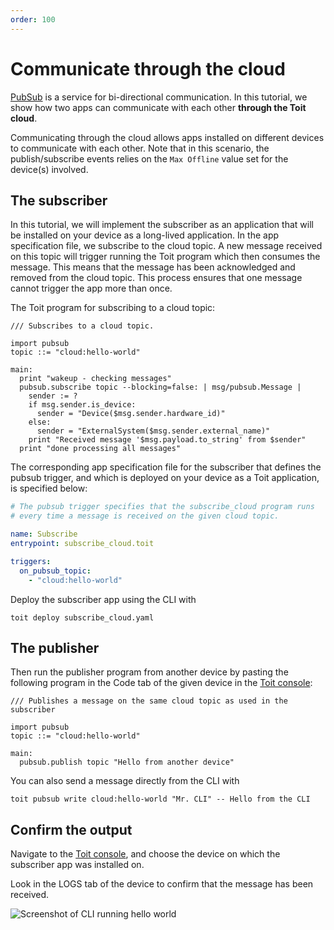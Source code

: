 ```yaml
---
order: 100
---
```



# Communicate through the cloud

[PubSub](../../../apis/pubsub) is a service for bi-directional communication. In this tutorial, we show how two apps can communicate with each other **through the Toit cloud**.

Communicating through the cloud allows apps installed on different devices to communicate with each other.
Note that in this scenario, the publish/subscribe events relies on the `Max Offline` value set for the device(s) involved.

## The subscriber

In this tutorial, we will implement the subscriber as an application that will be installed on your device as a long-lived application.
In the app specification file, we subscribe to the cloud topic. A new message received on this topic will trigger running
the Toit program which then consumes the message. This means that the message has
been acknowledged and removed from the cloud topic. This process ensures that one
message cannot trigger the app more than once.

The Toit program for subscribing to a cloud topic:

```
/// Subscribes to a cloud topic.

import pubsub
topic ::= "cloud:hello-world"

main:
  print "wakeup - checking messages"
  pubsub.subscribe topic --blocking=false: | msg/pubsub.Message |
    sender := ?
    if msg.sender.is_device:
      sender = "Device($msg.sender.hardware_id)"
    else:
      sender = "ExternalSystem($msg.sender.external_name)"
    print "Received message '$msg.payload.to_string' from $sender"
  print "done processing all messages"
```

The corresponding app specification file for the subscriber that defines the pubsub trigger, and which is deployed on your device as a Toit application, is specified below:

```yaml
# The pubsub trigger specifies that the subscribe_cloud program runs
# every time a message is received on the given cloud topic.

name: Subscribe
entrypoint: subscribe_cloud.toit

triggers:
  on_pubsub_topic:
    - "cloud:hello-world"
```

Deploy the subscriber app using the CLI with

```shell
toit deploy subscribe_cloud.yaml
```

## The publisher

Then run the publisher program from another device by pasting the following program in the Code tab of the given device in the [Toit console](https://console.toit.io):

```
/// Publishes a message on the same cloud topic as used in the subscriber

import pubsub
topic ::= "cloud:hello-world"

main:
  pubsub.publish topic "Hello from another device"
```

You can also send a message directly from the CLI with

```shell
toit pubsub write cloud:hello-world "Mr. CLI" -- Hello from the CLI
```

## Confirm the output

Navigate to the [Toit console](https://console.toit.io), and choose the device on which the subscriber
app was installed on.

Look in the LOGS tab of the device to confirm that the message has been received.

<img src={HelloFromCli} alt="Screenshot of CLI running hello world" />
